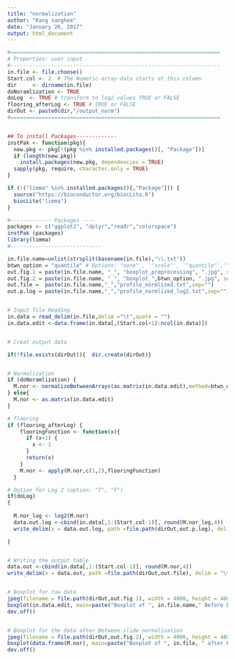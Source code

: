 ```yaml
---
title: "normalization"
author: "Kang sanghee"
date: "January 26, 2017"
output: html_document
---
```

```r
#===================================================================
# Properties: user input
#-------------------------------------------------------------------
in.file <- file.choose()
Start.col <- 2  # The Numeric-array-data starts at this column
dir     <- dirname(in.file)
doNoramlization <- TRUE
doLog  <- TRUE # transform to log2 values TRUE or FALSE
flooring_afterLog <- TRUE # TRUE or FALSE
dirOut <- paste0(dir,"/output_norm")
#===================================================================


## To install Packages-------------
instPak <- function(pkg){
  new.pkg <- pkg[!(pkg %in% installed.packages()[, "Package"])]
  if (length(new.pkg)) 
    install.packages(new.pkg, dependencies = TRUE)
  sapply(pkg, require, character.only = TRUE)
}

if (!("limma" %in% installed.packages()[,"Package"])) {
  source("https://bioconductor.org/biocLite.R")
  biocLite("limma")
}

#------------- Packages ----
packages <- c("ggplot2", "dplyr","readr","colorspace")
instPak (packages) 
library(limma)
#-----------------------------

in.file.name=unlist(strsplit(basename(in.file),"\\.txt"))
btwn_option = "quantile" # Options: "none"', '"scale"', '"quantile"','"Aquantile"', '"Gquantile"', '"Rquantile"', '"Tquantile"' or '"vsn"'
out.fig.1 = paste(in.file.name, "_", "boxplot_preprocessing", ".jpg", sep="")
out.fig.2 = paste(in.file.name, "_", "boxplot_",btwn_option, ".jpg", sep="")
out.file =  paste(in.file.name,"_","profile_normlized.txt",sep="")
out.p.log = paste(in.file.name,"_","profile_normlized_log2.txt",sep="")


# Input file Reading
in.data = read_delim(in.file,delim ="\t",quote = "")
in.data.edit <-data.frame(in.data[,(Start.col+1):ncol(in.data)])


# Creat output data

if(!file.exists(dirOut)){  dir.create(dirOut)}


# Normalization
if (doNoramlization) {
  M.nor <- normalizeBetweenArrays(as.matrix(in.data.edit),method=btwn_option)
} else{
  M.nor <- as.matrix(in.data.edit)
}

# flooring
if (flooring_afterLog) {
    flooringFunction <- function(x){
      if (x<1) {
        x <- 1
      }
      return(x)
    }
    M.nor <- apply(M.nor,c(1,2),flooringFunction)
  }

# Option for Log 2 (option: "T", "F")
if(doLog)
{
  
  M.nor_log <- log2(M.nor)
  data.out.log <-cbind(in.data[,1:(Start.col-1)], round(M.nor_log,4))
  write_delim(x = data.out.log, path =file.path(dirOut,out.p.log), delim = "\t",na = "")

}


# Writing the output table
data.out <-cbind(in.data[,1:(Start.col-1)], round(M.nor,4))
write_delim(x = data.out, path =file.path(dirOut,out.file), delim = "\t",na = "")


# Boxplot for raw data
jpeg(filename = file.path(dirOut,out.fig.1), width = 4000, height = 480, pointsize = 14, quality = 30, bg = "white", res = NA)
boxplot(in.data.edit, main=paste("Boxplot of ", in.file.name," Before Between normalization"))
dev.off()


# Boxplot for the data after Between-slide normalization
jpeg(filename = file.path(dirOut,out.fig.2), width = 4000, height = 480, pointsize = 14, quality = 20, bg = "white", res = NA)
boxplot(data.frame(M.nor), main=paste("Boxplot of ", in.file, " after Between normalization", "_", btwn_option, sep=""))
dev.off()

```

